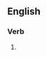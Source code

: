 ==English==

===Verb===
{{head|en|verb form}}

# {{present participle of|unscramble|lang=en|nocat=1}}